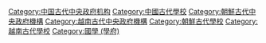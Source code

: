 {{catmore}} 
[[Category:中国古代中央政府机构|Category:中国古代中央政府机构]]
[[Category:中國古代學校|Category:中國古代學校]]
[[Category:朝鮮古代中央政府機構|Category:朝鮮古代中央政府機構]]
[[Category:越南古代中央政府機構|Category:越南古代中央政府機構]]
[[Category:朝鮮古代學校|Category:朝鮮古代學校]]
[[Category:越南古代學校|Category:越南古代學校]]
[[Category:國學_(學府)|Category:國學 (學府)]]
